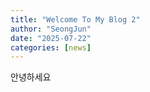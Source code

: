 ```yaml
---
title: "Welcome To My Blog 2"
author: "SeongJun"
date: "2025-07-22"
categories: [news]
---
```


안녕하세요